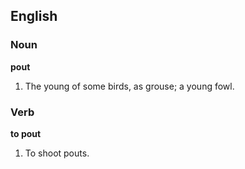 ==English==

===Noun===

'''pout'''

#The young of some birds, as grouse; a young fowl.

===Verb===

'''to pout'''

#To shoot pouts.

{{webster}}